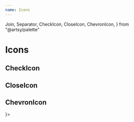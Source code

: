 ```yaml
---
name: Icons
---
```


  Join,
  Separator,
  CheckIcon,
  CloseIcon,
  ChevronIcon,
} from "@artsy/palette"

# Icons

## CheckIcon

<Playground>
  <CheckIcon />
</Playground>

## CloseIcon

<Playground>
  <CloseIcon />
</Playground>

## ChevronIcon

<Playground>
  <Join separator={<Separator m={1} />}>
    <ChevronIcon direction="left" />
    <ChevronIcon direction="right" />
    <ChevronIcon direction="up" />
    <ChevronIcon direction="down" />
    <ChevronIcon direction="rotate(0)" />
    <ChevronIcon direction="rotate(90)" />
  </Join>
</Playground>

